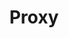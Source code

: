 ---
title: "Proxy"
description: "Learn about Proxy API settings."
icon: "chevrons-left-right-ellipsis"
---